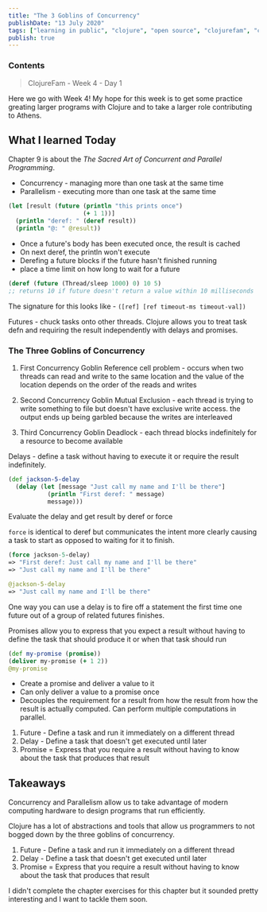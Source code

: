```yaml
---
title: "The 3 Goblins of Concurrency"
publishDate: "13 July 2020"
tags: ["learning in public", "clojure", "open source", "clojurefam", "concurrency"]
publish: true
---
```


### Contents

> ClojureFam - Week 4 - Day 1

Here we go with Week 4! My hope for this week is to get some practice greating larger programs with Clojure and to take a larger role contributing to Athens.

## What I learned Today

Chapter 9 is about the _The Sacred Art of Concurrent and Parallel Programming_.

- Concurrency - managing more than one task at the same time
- Parallelism - executing more than one task at the same time

```clojure
(let [result (future (println "this prints once")
                     (+ 1 1))]
  (println "deref: " (deref result))
  (println "@: " @result))
```

- Once a future's body has been executed once, the result is cached
- On next deref, the println won't execute
- Derefing a future blocks if the future hasn't finished running
- place a time limit on how long to wait for a future

```clojure
(deref (future (Thread/sleep 1000) 0) 10 5)
;; returns 10 if future doesn't return a value within 10 milliseconds
```

The signature for this looks like - `([ref] [ref timeout-ms timeout-val])`

Futures - chuck tasks onto other threads. Clojure allows you to treat task defn and requiring the result independently with delays and promises.

### The Three Goblins of Concurrency

1. First Concurrency Goblin
   Reference cell problem - occurs when two threads can read and write to the same location and the value of the location depends on the order of the reads and writes

2. Second Concurrency Goblin
   Mutual Exclusion - each thread is trying to write something to file but doesn't have exclusive write access. the output ends up being garbled because the writes are interleaved

3. Third Concurrency Goblin
   Deadlock - each thread blocks indefinitely for a resource to become available

Delays - define a task without having to execute it or require the result indefinitely.

```clojure
(def jackson-5-delay
  (delay (let [message "Just call my name and I'll be there"]
           (println "First deref: " message)
           message)))
```

Evaluate the delay and get result by deref or force

`force` is identical to deref but communicates the intent more clearly causing a task to start as opposed to waiting for it to finish.

```clojure
(force jackson-5-delay)
=> "First deref: Just call my name and I'll be there"
=> "Just call my name and I'll be there"

@jackson-5-delay
=> "Just call my name and I'll be there"
```

One way you can use a delay is to fire off a statement the first time one future out of a group of related futures finishes.

Promises allow you to express that you expect a result without having to define the task that should produce it or when that task should run

```clojure
(def my-promise (promise))
(deliver my-promise (+ 1 2))
@my-promise
```

- Create a promise and deliver a value to it
- Can only deliver a value to a promise once
- Decouples the requirement for a result from how the result from how the result is actually computed. Can perform multiple computations in parallel.

1. Future - Define a task and run it immediately on a different thread
2. Delay - Define a task that doesn't get executed until later
3. Promise = Express that you require a result without having to know about the task that produces that result

## Takeaways

Concurrency and Parallelism allow us to take advantage of modern computing hardware to design programs that run efficiently.

Clojure has a lot of abstractions and tools that allow us programmers to not bogged down by the three goblins of concurrency.

1. Future - Define a task and run it immediately on a different thread
2. Delay - Define a task that doesn't get executed until later
3. Promise = Express that you require a result without having to know about the task that produces that result

I didn't complete the chapter exercises for this chapter but it sounded pretty interesting and I want to tackle them soon.
